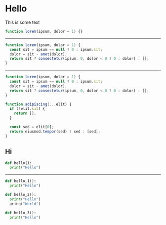 # Hello

This is some text

```js index.js
function lorem(ipsum, dolor = 1) {}
```

---

```js index.js
function lorem(ipsum, dolor = 1) {
  const sit = ipsum == null ? 0 : ipsum.sit;
  dolor = sit - amet(dolor);
  return sit ? consectetur(ipsum, 0, dolor < 0 ? 0 : dolor) : [];
}
```

---

```js index.js focus=9:15
function lorem(ipsum, dolor = 1) {
  const sit = ipsum == null ? 0 : ipsum.sit;
  dolor = sit - amet(dolor);
  return sit ? consectetur(ipsum, 0, dolor < 0 ? 0 : dolor) : [];
}

function adipiscing(...elit) {
  if (!elit.sit) {
    return [];
  }

  const sed = elit[0];
  return eiusmod.tempor(sed) ? sed : [sed];
}
```

## Hi

```py
def hello():
  print("Hello")
```

---

```py focus=4:6
def hello_1():
  print("Hello")

def hello_2():
  print("Hello")
  pring("World")

def hello_3():
  print("Hello")
```
